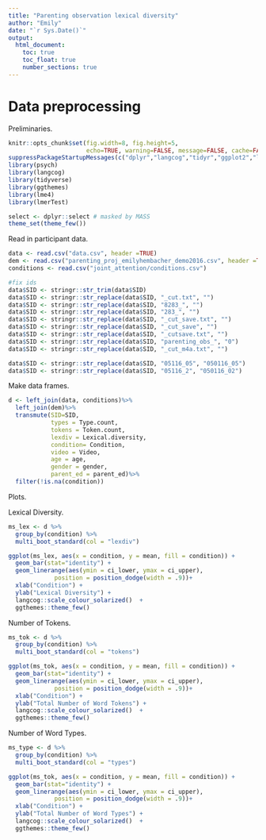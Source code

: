 ```yaml
---
title: "Parenting observation lexical diversity"
author: "Emily"
date: "`r Sys.Date()`"
output: 
  html_document:
    toc: true
    toc_float: true
    number_sections: true
---
```


# Data preprocessing

Preliminaries.

```r
knitr::opts_chunk$set(fig.width=8, fig.height=5, 
                      echo=TRUE, warning=FALSE, message=FALSE, cache=FALSE)
suppressPackageStartupMessages(c("dplyr","langcog","tidyr","ggplot2","lme4"))
library(psych)
library(langcog)
library(tidyverse)
library(ggthemes)
library(lme4)
library(lmerTest)

select <- dplyr::select # masked by MASS
theme_set(theme_few())
```

Read in participant data.

```r
data <- read.csv("data.csv", header =TRUE)
dem <- read.csv("parenting_proj_emilyhembacher_demo2016.csv", header =TRUE)
conditions <- read.csv("joint_attention/conditions.csv")

#fix ids
data$SID <- stringr::str_trim(data$SID)
data$SID <- stringr::str_replace(data$SID, "_cut.txt", "")
data$SID <- stringr::str_replace(data$SID, "8283_", "")
data$SID <- stringr::str_replace(data$SID, "283_", "")
data$SID <- stringr::str_replace(data$SID, "_cut_save.txt", "")
data$SID <- stringr::str_replace(data$SID, "_cut_save", "")
data$SID <- stringr::str_replace(data$SID, "_cutsave.txt", "")
data$SID <- stringr::str_replace(data$SID, "parenting_obs_", "0")
data$SID <- stringr::str_replace(data$SID, "_cut_m4a.txt", "")

data$SID <- stringr::str_replace(data$SID, "05116_05", "050116_05")
data$SID <- stringr::str_replace(data$SID, "05116_2", "050116_02")
```

Make data frames. 

```r
d <- left_join(data, conditions)%>%
  left_join(dem)%>%
  transmute(SID=SID, 
            types = Type.count, 
            tokens = Token.count, 
            lexdiv = Lexical.diversity, 
            condition= Condition, 
            video = Video, 
            age = age,
            gender = gender,
            parent_ed = parent_ed)%>%
  filter(!is.na(condition))
```

Plots.

Lexical Diversity.
```r
ms_lex <- d %>%
  group_by(condition) %>%
  multi_boot_standard(col = "lexdiv") 

ggplot(ms_lex, aes(x = condition, y = mean, fill = condition)) + 
  geom_bar(stat="identity") + 
  geom_linerange(aes(ymin = ci_lower, ymax = ci_upper), 
             position = position_dodge(width = .9))+
  xlab("Condition") + 
  ylab("Lexical Diversity") +
  langcog::scale_colour_solarized()  +
  ggthemes::theme_few() 
```

Number of Tokens.
```r
ms_tok <- d %>%
  group_by(condition) %>%
  multi_boot_standard(col = "tokens") 

ggplot(ms_tok, aes(x = condition, y = mean, fill = condition)) + 
  geom_bar(stat="identity") + 
  geom_linerange(aes(ymin = ci_lower, ymax = ci_upper), 
             position = position_dodge(width = .9))+
  xlab("Condition") + 
  ylab("Total Number of Word Tokens") +
  langcog::scale_colour_solarized()  +
  ggthemes::theme_few() 
```

Number of Word Types.
```r
ms_type <- d %>%
  group_by(condition) %>%
  multi_boot_standard(col = "types") 

ggplot(ms_tok, aes(x = condition, y = mean, fill = condition)) + 
  geom_bar(stat="identity") + 
  geom_linerange(aes(ymin = ci_lower, ymax = ci_upper), 
             position = position_dodge(width = .9))+
  xlab("Condition") + 
  ylab("Total Number of Word Types") +
  langcog::scale_colour_solarized()  +
  ggthemes::theme_few() 
```